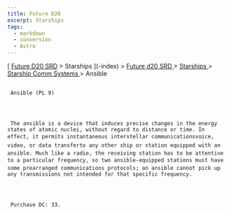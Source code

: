 ```yaml
---
title: Future D20
excerpt: Starships
tags:
  - markdown
  - conversion
  - Astro
---
```







[
[Future D20 SRD]( / ) > Starships
     ](-index)
     >
     [
      Future d20 SRD
     ](future-d20-srd-index)
     >
     [
      Starships
     ](future-d20-srd-starships-index)
     >
     [
      Starship Comm Systems
     ](future-d20-srd-starships-starship-comm-systems-index)
     > Ansible
    





## 
     Ansible (PL 9)
    



     The ansible is a device that induces precise changes in the energy states of atomic nuclei, without regard to distance or time. In effect, it permits instantaneous interstellar communicationsvoice, video, or data transferto any other ship or station equipped with an ansible. Much like a radio, the receiving station has to be attentive to a particular frequency, so two ansible-equipped stations must have some prearranged communications protocols; an ansible cannot pick up any transmissions not intended for that specific frequency.
    



     Purchase DC: 33.
    




